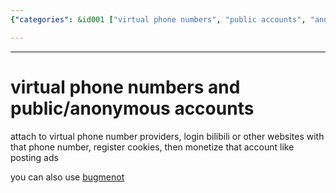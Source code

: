 ```yaml
---
{"categories": &id001 ["virtual phone numbers", "public accounts", "anonymous accounts", "service providers", "bilibili", "cookies", "ad posting"], "category": "Account Management", "date": "2023-12-22 23:52:59", "description": "This article explores the concept of using virtual phone numbers and anonymous accounts to interact with service providers, access websites like bilibili, store cookies, and monetize these accounts through ad posting. It also highlights the use of Bugmenot for aid in accessing such services.", "tags": *id001, "title": "virtual phone numbers and public/anonymous accounts"}

---
```


------

# virtual phone numbers and public/anonymous accounts

attach to virtual phone number providers, login bilibili or other websites with that phone number, register cookies, then monetize that account like posting ads

you can also use [bugmenot](https://bugmenot.com)

